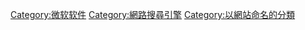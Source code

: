 [[Category:微软软件|Category:微软软件]]
[[Category:網路搜尋引擎|Category:網路搜尋引擎]]
[[Category:以網站命名的分類|Category:以網站命名的分類]]